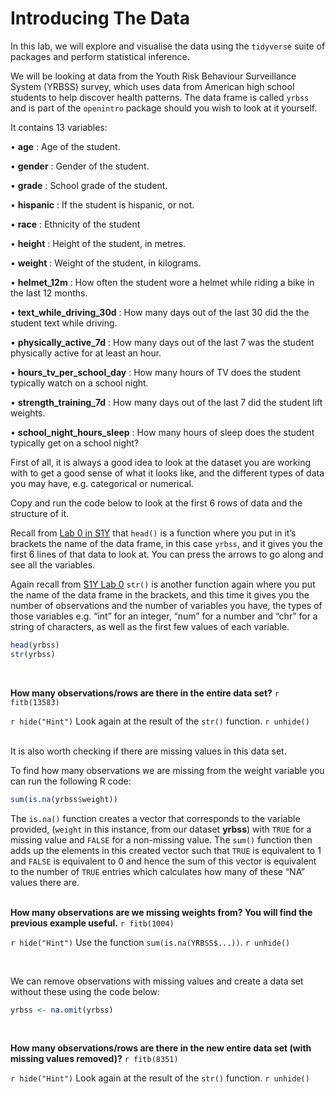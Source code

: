 # Introducing The Data {-}

In this lab, we will explore and visualise the data using the `tidyverse` suite of packages and perform statistical inference.

We will be looking at data from the Youth Risk Behaviour Surveillance System (YRBSS) survey, which uses data from American high school students to help discover health patterns. The data frame is called `yrbss` and is part of the `openintro` package should you wish to look at it yourself.

It contains 13 variables:

• **age** : Age of the student.	

• **gender** : Gender of the student.	 

• **grade** : School grade of the student.

• **hispanic** : If the student is hispanic, or not.	

• **race** : Ethnicity of the student 

• **height** : Height of the student, in metres.	 

• **weight** : Weight of the student, in kilograms.	

• **helmet_12m** : How often the student wore a helmet while riding a bike in the last 12 months.	

• **text_while_driving_30d** : How many days out of the last 30 did the the student text while driving.

• **physically_active_7d** : How many days out of the last 7 was the student physically active for at least an hour. 

• **hours_tv_per_school_day** : How many hours of TV does the student typically watch on a school night. 

• **strength_training_7d** : How many days out of the last 7 did the student lift weights.

• **school_night_hours_sleep** : How many hours of sleep does the student typically get on a school night?

First of all, it is always a good idea to look at the dataset you are working with to get a good sense of what it looks like, and the different types of data you may have, e.g. categorical or numerical.

Copy and run the code below to look at the first 6 rows of data and the structure of it.

Recall from <a href="https://stats-glasgow.shinyapps.io/S1YZ_Lab_0_2021_no1/" target="_blank">Lab 0 in S1Y</a> that `head()` is a function where you put in it's brackets the name of the data frame, in this case `yrbss`, and it gives you the first 6 lines of that data to look at. You can press the arrows to go along and see all the variables.

Again recall from <a href="https://stats-glasgow.shinyapps.io/S1YZ_Lab_0_2021_no1/" target="_blank">S1Y Lab 0</a> `str()` is another function again where you put the name of the data frame in the brackets, and this time it gives you the number of observations and the number of variables you have, the types of those variables e.g. "int" for an integer, "num" for a number and "chr" for a string of characters, as well as the first few values of each variable.

```r
head(yrbss)
str(yrbss)
```

<br>

**How many observations/rows are there in the entire data set?**
`r fitb(13583)`

`r hide("Hint")`
Look again at the result of the `str()` function.
`r unhide()`

<br>
It is also worth checking if there are missing values in this data set.

To find how many observations we are missing from the weight variable you can run the following R code:

```r
sum(is.na(yrbss$weight))
```

The `is.na()` function creates a vector that corresponds to the variable provided, (`weight` in this instance, from our dataset **yrbss**) with `TRUE` for a missing value and `FALSE` for a non-missing value. The `sum()` function then adds up the elements in this created vector such that `TRUE` is equivalent to 1 and `FALSE` is equivalent to 0 and hence the sum of this vector is equivalent to the number of `TRUE` entries which calculates how many of these "NA" values there are.

<br>
**How many observations are we missing weights from? You will find the previous example useful.**
`r fitb(1004)`

`r hide("Hint")`
Use the function `sum(is.na(YRBSS$...))`.
`r unhide()`

<br>

We can remove observations with missing values and create a data set without these using the code below:

```r
yrbss <- na.omit(yrbss)
```
<br>


**How many observations/rows are there in the new entire data set (with missing values removed)?**
`r fitb(8351)`

`r hide("Hint")`
Look again at the result of the `str()` function.
`r unhide()`
